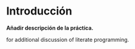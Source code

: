# Introducción 

**Añadir descripción de la práctica.** 

 for additional discussion of literate programming.
